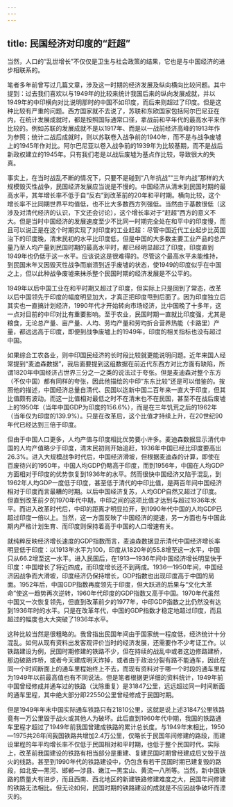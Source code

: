 ```yaml
---
---
---
```

title: 民国经济对印度的“赶超”
---



当然，人口的“乱世增长”不仅仅是卫生与社会政策的结果，它也是与中国经济的进步相联系的。

笔者多年前曾写过几篇文章，涉及这一时期的经济发展及纵向横向比较问题。其中提到：过去我们喜欢以与1949年的比较来统计我国后来的纵向发展成就，并以1949年的中印横向对比说明那时的中国不如印度，而后来则超过了印度。但是这种比较有严重的问题。西方国家就不去说了，苏联和东欧国家包括阿尔巴尼亚在内，在统计发展成就时，都是按照国际通常口径，拿战前和平年代的最高水平来作比较的。例如苏联的发展成就不是以1917年、而是以一战前经济高峰的1913年作为参照；统计二战后成就时，则以苏联卷入战争前的1940年，而不是与战争废墟上的1945年作对比。阿尔巴尼亚以卷入战争前的1939年为比较基期，而不是战后新政权建立的1945年。只有我们老是以战后废墟为基点作比较，导致很大的失真。

事实上，在当时战乱不断的情况下，只要不是碰到“八年抗战”“三年内战”那样的大规模毁灭性战争，民国经济发展应当说是不慢的。中国经济从清末到民国时期的最高水平，其年增长率不低于自“反右”到改革前的20年和平时期。横向比较，这个增长率不比同期世界平均值低，也不比大多数西方列强低。当然由于基数很低（这涉及对清代经济的认识，下文还会讨论），这个增长率对于“赶超”西方的意义不大。但是当时中国经济的发展速度至少不比同一时期完全处在和平中的印度慢，而且可以说正是在这个时期实现了对印度的工业赶超：尽管中国近代工业起步比英国治下的印度晚，清末民初的水平比印度低，但是中国的大多数主要工业产品的总产量乃至人均产量到民国时期的最高水平时，都已经明显超过了印度，印度直到1949年也仍低于这一水平。应该说这是很难得的。尽管这个最高水平未能维持，到民国末年又因毁灭性战争而崩溃到近乎废墟的状态，使1949的印度似乎在中国之上，但以此种战争废墟来抹杀整个民国时期的经济发展是不公平的。

1949年以后中国工业在和平时期又超过了印度，但实际上只是回到了常态，改革以后中国领先于印度的幅度明显加大，才真正把印度甩到后面了。因为印度独立后其实也一直搞计划经济，1990年代才开始转向市场经济，比中国晚了十多年，这一点对目前的中印对比有重要影响。至于农业，民国时期一直就比印度强，尤其是粮食，无论总产量、亩产量、人均、劳均产量和劳均折合营养热能（卡路里）产量，都远远高于印度，即便到战争废墟上的1949年，印度的相关指标也没有超过中国。

如果综合工农各业，则中印国民经济的长时段比较就更能说明问题。近年来国人经常提到“麦迪森数据”，我后面要提到这组数据在前近代东西方对比方面有缺陷，所谓1820年中国经济占世界三分之一之类的说法过于夸张。但是麦迪森对整个东方（不仅中国）都有同样的夸张，因此他描绘的中印“东东比较”还是可以借鉴的。按照他的描述，中国经济总量自清代、民国以迄新中国二百年来一直大于印度，但其比值颇有波动。而这一比值相对最低之时不在清末也不在民国，甚至不在战后废墟上的1950年（当年中国GDP为印度的156.6%），而是在三年饥荒之后的1962年（当年仅为印度的139.9%）。只是在改革后，这个比值才持续上升，在20世纪90年代已经达到三倍于印度。

但由于中国人口更多，人均产值与印度相比优势要小许多。麦迪森数据显示清代中国的人均产值略少于印度，清末民初则开始追赶，1936年中国已经比印度要高出26.3%。进入大规模战争时代后，中国经济滑坡，但根据麦迪森的计算，即使在百废待兴的1950年，中国人均GDP仍略高于印度，而到1956年，中国在人均GDP方面相对于印度的优势恢复到1936年的水平。然而很快中国经济又陷于混乱，到1962年人均GDP一度低于印度，甚至低于清代的中印比值，是两百年间中国经济相对于印度而言最糟的时期。以后中国经济复苏，人均GDP自然又超过了印度。但直到改革前夕的1970年代中期，中印之间的这项比值才达到与超过1936年水平。而进入改革时代后，中印的距离才明显拉开，到1990年代中国的人均GDP已超过印度一倍以上。当然，这一方面反映了中国经济的提速，另一方面也与中国此期内严格计划生育、而印度则保持着高于中国的人口增速有关。

就纯粹反映经济增长速度的GDP指数而言，麦迪森数据显示清代中国经济增长率明显低于印度：以1913年水平为100，印度从1820年的55.8增至这一水平，中国只从66.2增至这一水平。进入民国后，在1913—1936年间中国经济增长明显快于印度：中国增长了将近四成，而印度增长还不到两成。1936—1950年间，中国经济因战争而大滑坡，印度经济仍保持增长，GDP指数也出现印度高于中国的局面。1952年后，中国GDP指数再度领先于印度，但大跃进的后果与“文化大革命”使这一趋势再次逆转，1960年代印度的GDP指数又高于中国。1970年代虽然中国又一次恢复领先，但直到改革前夕的1977年，中印GDP指数之比仍然没有达到1936年时的水平。只是在改革年代，中国的GDP指数才稳定地超过印度，而且超过的幅度也大大突破了1936年水平。

这种比较当然是很粗略的。我曾指出民国年间由于国家统一程度低，经济统计十分混乱。如何从现有资料出发客观评价当时的经济发展，还需要作不少考证工作。以铁路建设为例，民国时期修建的铁路不少，但在持续的战乱中或者这边修路建桥，那边破路炸桥，或者今天建成明天炸掉，或者由于政治分裂有路不能通车，因此在同一个时间断面上的通车里程始终上不去，而现有资料对于哪一个时段的通车里程为1949年以前最高值也有不同说法。但是笔者根据更详细的资料统计，1949年前中国曾经修成并通车过的铁路（汰除重复）是31847公里，远远超过同一时间断面的通车里程，其中绝大部分即22550公里曾经修成于民国时期。

但是1949年年末中国实际通车铁路只有21810公里，这就是说上述31847公里铁路竟有一万公里毁于战火或其他人为破坏。此后直到1960年代中期，我国的铁路通车里程才超过了1949年前我国曾建成铁路的累计总长度。与1949年末相比，1950—1975共26年间我国铁路共增加2.4万公里，仅略长于民国年间修建的路段，而建设里程的年平均增长率不仅低于民国相对和平时期，也低于整个民国时代。实际上，改革前我国建设的铁路有相当部分是重建、复建民国时期曾经建成后又毁于战火的线路。甚至到1990年代的铁路建设中，仍包含有若干民国时期已建复毁的路段，如北安—黑河、邯郸—涉县、嫩江—黑宝山、黄流—八所等。当然，新中国铁路的质量大有进步，而且西南、西北地区的新建铁路修建难度之大，民国年间修建的铁路无法相比。但无论如何，民国时期的铁路建设的成就是不应因战争破坏而湮灭的。